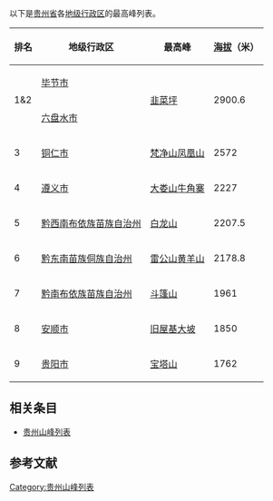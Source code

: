{{Notability Unreferenced|time=2021-04-22T21:14:38+00:00}}
以下是[[贵州省|贵州省]]各[[地级行政区|地级行政区]]的最高峰列表。
{| class="wikitable sortable"
|-
! 排名
! 地级行政区
! 最高峰
! [[海拔|海拔]]（米）
|-
| valign=center rowspan=2 | 1&2
| [[毕节市|毕节市]]
| valign=center rowspan=2 | [[韭菜坪|韭菜坪]]
| valign=center rowspan=2 | 2900.6
|-
| [[六盘水市|六盘水市]]
|-
| 3 || [[铜仁市|铜仁市]] || [[梵净山|梵净山]][[凤凰山|凤凰山]] || 2572
|-
| 4 || [[遵义市|遵义市]] || [[大娄山|大娄山]][[牛角寨|牛角寨]] || 2227
|-
| 5 || [[黔西南布依族苗族自治州|黔西南布依族苗族自治州]] || [[白龙山|白龙山]] || 2207.5
|-
| 6 || [[黔东南苗族侗族自治州|黔东南苗族侗族自治州]] || [[雷公山|雷公山]][[黄羊山|黄羊山]] || 2178.8
|-
| 7 || [[黔南布依族苗族自治州|黔南布依族苗族自治州]] || [[斗篷山|斗篷山]] || 1961
|-
| 8 || [[安顺市|安顺市]] || [[旧屋基大坡|旧屋基大坡]] || 1850
|-
| 9 || [[贵阳市|贵阳市]] || [[宝塔山_(贵阳)|宝塔山]] || 1762
|}

== 相关条目 ==
* [[贵州山峰列表|贵州山峰列表]]

== 参考文献 ==
{{reflist}}

[[Category:贵州山峰列表|Category:贵州山峰列表]]